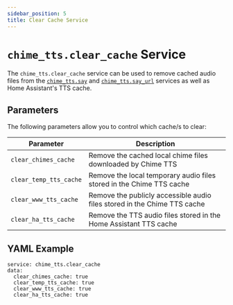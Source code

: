 ```yaml
---
sidebar_position: 5
title: Clear Cache Service
---
```



# `chime_tts.clear_cache` Service

The `chime_tts.clear_cache` service can be used to remove cached audio files from the [`chime_tts.say`](./say-service/service) and [`chime_tts.say_url`](./say_url-service/service) services as well as Home Assistant's TTS cache.

## Parameters
The following parameters allow you to control which cache/s to clear:

| Parameter | Description |
|---|---|
| `clear_chimes_cache` | Remove the cached local chime files downloaded by Chime TTS |
| `clear_temp_tts_cache` | Remove the local temporary audio files stored in the Chime TTS cache |
| `clear_www_tts_cache` | Remove the publicly accessible audio files stored in the Chime TTS cache |
| `clear_ha_tts_cache` | Remove the TTS audio files stored in the Home Assistant TTS cache |


## YAML Example

```
service: chime_tts.clear_cache
data:
  clear_chimes_cache: true
  clear_temp_tts_cache: true
  clear_www_tts_cache: true
  clear_ha_tts_cache: true
```
